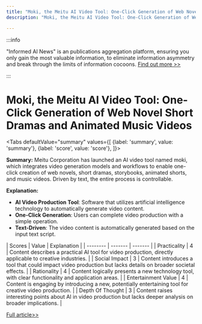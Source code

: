 ```yaml
---
title: "Moki, the Meitu AI Video Tool: One-Click Generation of Web Novel Short Dramas and Animated Music Videos"
description: "Moki, the Meitu AI Video Tool: One-Click Generation of Web Novel Short Dramas and Animated Music Videos"

---
```



:::info

"Informed AI News" is an publications aggregation platform, ensuring you only gain the most valuable information, to eliminate information asymmetry and break through the limits of information cocoons.  [Find out more >>](/)

:::

# Moki, the Meitu AI Video Tool: One-Click Generation of Web Novel Short Dramas and Animated Music Videos


<Tabs
	defaultValue="summary"
	values={[
	{label: 'summary', value: 'summary'},
	{label: 'score', value: 'score'},
]}>
<TabItem value="summary">


**Summary:**
Meitu Corporation has launched an AI video tool named moki, which integrates video generation models and workflows to enable one-click creation of web novels, short dramas, storybooks, animated shorts, and music videos. Driven by text, the entire process is controllable.

**Explanation:**
- **AI Video Production Tool**: Software that utilizes artificial intelligence technology to automatically generate video content.
- **One-Click Generation**: Users can complete video production with a simple operation.
- **Text-Driven**: The video content is automatically generated based on the input text script.
</TabItem>
<TabItem value="score">
	| Scores     | Value   | Explanation |
	| -------- | ------- | ------- |
	| Practicality  | 4    | Content describes a practical AI tool for video production, directly applicable to creative industries.    |
	| Social Impact | 3     | Content introduces a tool that could impact video production but lacks details on broader societal effects.    |
	| Rationality    | 4    | Content logically presents a new technology tool, with clear functionality and application areas.    |
	| Entertainment Value    | 4    | Content is engaging by introducing a new, potentially entertaining tool for creative video production.    |
	| Depth Of Thought    | 3    | Content raises interesting points about AI in video production but lacks deeper analysis on broader implications.    |
</TabItem>
</Tabs>

[Full article>>](https://x.com/imxiaohu/status/1800874938905375127)
